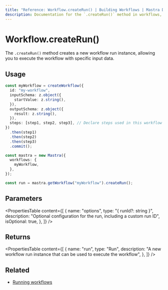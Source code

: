 ```yaml
---
title: "Reference: Workflow.createRun() | Building Workflows | Mastra Docs"
description: Documentation for the `.createRun()` method in workflows, which creates a new workflow run instance.
---
```


# Workflow.createRun()

The `.createRun()` method creates a new workflow run instance, allowing you to execute the workflow with specific input data.

## Usage

```typescript
const myWorkflow = createWorkflow({
  id: "my-workflow",
  inputSchema: z.object({
    startValue: z.string(),
  }),
  outputSchema: z.object({
    result: z.string(),
  }),
  steps: [step1, step2, step3], // Declare steps used in this workflow
})
  .then(step1)
  .then(step2)
  .then(step3)
  .commit();

const mastra = new Mastra({
  workflows: {
    myWorkflow,
  },
});

const run = mastra.getWorkflow("myWorkflow").createRun();
```

## Parameters

<PropertiesTable
  content={[
    {
      name: "options",
      type: "{ runId?: string }",
      description: "Optional configuration for the run, including a custom run ID",
      isOptional: true,
    },
  ]}
/>

## Returns

<PropertiesTable
  content={[
    {
      name: "run",
      type: "Run",
      description: "A new workflow run instance that can be used to execute the workflow",
    },
  ]}
/>

## Related

- [Running workflows](../../docs/workflows/overview.mdx#running-workflows)